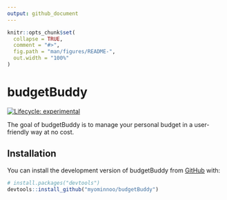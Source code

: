 ```yaml
---
output: github_document
---
```


<!-- README.md is generated from README.Rmd. Please edit that file -->

```r
knitr::opts_chunk$set(
  collapse = TRUE,
  comment = "#>",
  fig.path = "man/figures/README-",
  out.width = "100%"
)
```

# budgetBuddy

<!-- badges: start -->
[![Lifecycle: experimental](https://img.shields.io/badge/lifecycle-experimental-orange.svg)](https://lifecycle.r-lib.org/articles/stages.html#experimental)
<!-- badges: end -->

The goal of budgetBuddy is to manage your personal budget in a user-friendly way at no cost.

## Installation

You can install the development version of budgetBuddy from [GitHub](https://github.com/) with:

``` r
# install.packages("devtools")
devtools::install_github("myominnoo/budgetBuddy")
```
